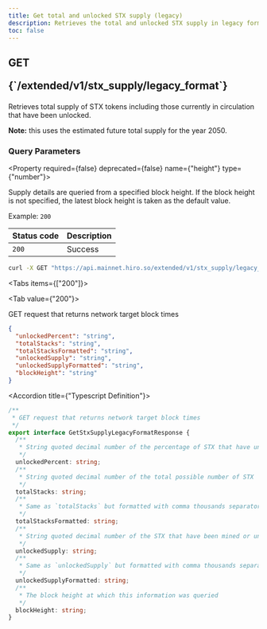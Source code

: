 ```yaml
---
title: Get total and unlocked STX supply (legacy)
description: Retrieves the total and unlocked STX supply in legacy format 1.0 API.
toc: false
---
```



<Root>

<API>

<div className='flex-1'>

<h2 className="not-prose mb-2 inline-flex items-center gap-3 font-mono">
  <div className="rounded-lg border px-1 py-0.5 text-xs font-medium border-green-400/50 bg-green-400/20 text-green-600 dark:text-green-400">
    GET
  </div>
  <p className="text-xs break-words overflow-hidden w-[95%]">{`/extended/v1/stx_supply/legacy_format`}</p>
</h2>

Retrieves total supply of STX tokens including those currently in circulation that have been unlocked.

**Note:** this uses the estimated future total supply for the year 2050.


### Query Parameters

<Property required={false} deprecated={false} name={"height"} type={"number"}>

Supply details are queried from a specified block height. If the block height is not specified, the latest block height is taken as the default value.

<span>Example:  `200`</span>

</Property>

| Status code | Description |
|:------------|:------------|
| `200`       | Success     |

</div>

<APIExample>

```bash title="Terminal"
curl -X GET "https://api.mainnet.hiro.so/extended/v1/stx_supply/legacy_format"
```

<Tabs items={["200"]}>

<Tab value={"200"}>

GET request that returns network target block times

```json title="Example Response"
{
  "unlockedPercent": "string",
  "totalStacks": "string",
  "totalStacksFormatted": "string",
  "unlockedSupply": "string",
  "unlockedSupplyFormatted": "string",
  "blockHeight": "string"
}
```

<Accordions>

<Accordion title={"Typescript Definition"}>

```ts
/**
 * GET request that returns network target block times
 */
export interface GetStxSupplyLegacyFormatResponse {
  /**
   * String quoted decimal number of the percentage of STX that have unlocked
   */
  unlockedPercent: string;
  /**
   * String quoted decimal number of the total possible number of STX
   */
  totalStacks: string;
  /**
   * Same as `totalStacks` but formatted with comma thousands separators
   */
  totalStacksFormatted: string;
  /**
   * String quoted decimal number of the STX that have been mined or unlocked
   */
  unlockedSupply: string;
  /**
   * Same as `unlockedSupply` but formatted with comma thousands separators
   */
  unlockedSupplyFormatted: string;
  /**
   * The block height at which this information was queried
   */
  blockHeight: string;
}

```

</Accordion>

</Accordions>

</Tab>

</Tabs>

</APIExample>

</API>

</Root>
